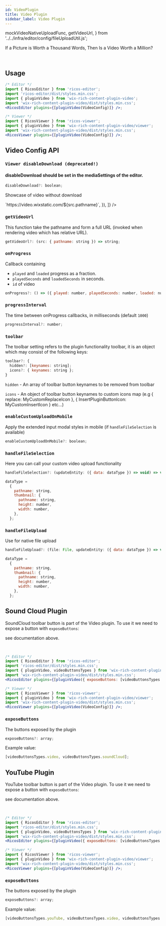 ```yaml
---
id: VideoPlugin
title: Video Plugin
sidebar_label: Video Plugin
---
```


  mockVideoNativeUploadFunc,
  getVideoUrl,
} from '../../infra/editor/config/fileUploadUtil.js';

If a Picture is Worth a Thousand Words, Then Is a Video Worth a Million?

<div className="card">
  <RicosEditorWithMobile
    content={createContent('Add A Video!')}
    placeholder={'Type here!'}
    plugins={[pluginVideo({ handleFileUpload: mockVideoNativeUploadFunc, getVideoUrl })]}
  />
</div>
<br />

## Usage

```jsx
/* Editor */
import { RicosEditor } from 'ricos-editor';
import 'ricos-editor/dist/styles.min.css';
import { pluginVideo } from 'wix-rich-content-plugin-video';
import 'wix-rich-content-plugin-video/dist/styles.min.css';
<RicosEditor plugins={[pluginVideo(VideoConfig)]} />;

/* Viewer */
import { RicosViewer } from 'ricos-viewer';
import { pluginVideo } from 'wix-rich-content-plugin-video/viewer';
import 'wix-rich-content-plugin-video/dist/styles.min.css';
<RicosViewer plugins={[pluginVideo(VideoConfig)]} />;
```

## Video Config API

### `Viewer disableDownload (deprecated!)`

#### disableDownload should be set in the mediaSettings of the editor.

```jsx
disableDownload?: boolean;
```

Showcase of video without download

<div className="card">
  <RicosViewer
    content={videoContent}
    placeholder={'Type here!'}
    plugins={[
      pluginVideoViewer({
        getVideoUrl: src => `https://video.wixstatic.com/${src.pathname}`,
      }),
    ]}
  />
</div>

### `getVideoUrl`

This function take the pathname and form a full URL (invoked when rendering video which has relative URL).

```jsx
getVideoUrl?: (src: { pathname: string }) => string;
```

### `onProgress`

Callback containing
* `played` and `loaded` progress as a fraction.
* `playedSeconds` and `loadedSeconds` in seconds.
* `id` of video

```jsx
onProgress?: () => ({ played: number, playedSeconds: number, loaded: number, loadedSeconds: number, id: string });
```

### `progressInterval`

The time between onProgress callbacks, in milliseconds (default `1000`)

```jsx
progressInterval?: number;
```

### `toolbar`

The toolbar setting refers to the plugin functionality toolbar, it is an object which may consist of the following keys:

```jsx
toolbar?: {
  hidden?: [keynames: string];
  icons?: { keynames: string };
}
```

`hidden` - An array of toolbar button keynames to be removed from toolbar

`icons` - An object of toolbar button keynames to custom icons map (e.g { replace: MyCustomReplaceIcon }, { InsertPluginButtonIcon: MyCustomInsertIcon } etc...)

### `enableCustomUploadOnMobile`

Apply the extended input modal styles in mobile (if `handleFileSelection` is available)

```jsx
enableCustomUploadOnMobile?: boolean;
```

### `handleFileSelection`

Here you can call your custom video upload functionality

```jsx
handleFileSelection?: (updateEntity: ({ data: dataType }) => void) => void;

dataType =
  {
    pathname: string,
    thumbnail: {
      pathname: string,
      height: number,
      width: number,
    },
  };
```

### `handleFileUpload`

Use for native file upload

```jsx
handleFileUpload?: (file: File, updateEntity: ({ data: dataType }) => void) => void;

dataType =
  {
    pathname: string,
    thumbnail: {
      pathname: string,
      height: number,
      width: number,
    },
  };
```

## Sound Cloud Plugin

SoundCloud toolbar button is part of the Video plugin. To use it we need to expose a button with `exposeButtons`:

see documentation above.

<div className="card">
  <RicosEditorWithMobile
    content={createContent('Add A SoundCloud!')}
    placeholder={'Type here!'}
    plugins={[
      pluginVideo({
        handleFileUpload: mockVideoNativeUploadFunc,
        getVideoUrl,
        exposeButtons: ['soundCloud', 'video'],
      }),
    ]}
  />
</div>
<br />

```jsx
/* Editor */
import { RicosEditor } from 'ricos-editor';
import 'ricos-editor/dist/styles.min.css';
import { pluginVideo, videoButtonsTypes } from 'wix-rich-content-plugin-video';
import 'wix-rich-content-plugin-video/dist/styles.min.css';
<RicosEditor plugins={[pluginVideo({ exposeButtons: [videoButtonsTypes.soundCloud] })]} />;

/* Viewer */
import { RicosViewer } from 'ricos-viewer';
import { pluginVideo } from 'wix-rich-content-plugin-video/viewer';
import 'wix-rich-content-plugin-video/dist/styles.min.css';
<RicosViewer plugins={[pluginVideo(VideoConfig)]} />;
```

### `exposeButtons`

The buttons exposed by the plugin

```jsx
exposeButtons?: array;
```

Example value:

```jsx
[videoButtonsTypes.video, videoButtonsTypes.soundCloud];
```

## YouTube Plugin

YouTube toolbar button is part of the Video plugin. To use it we need to expose a button with `exposeButtons`:

see documentation above.

<div className="card">
  <RicosEditorWithMobile
    content={createContent('Add A YouTube!')}
    placeholder={'Type here!'}
    plugins={[
      pluginVideo({
        handleFileUpload: mockVideoNativeUploadFunc,
        getVideoUrl,
        exposeButtons: ['youTube', 'video'],
      }),
    ]}
  />
</div>
<br />

```jsx
/* Editor */
import { RicosEditor } from 'ricos-editor';
import 'ricos-editor/dist/styles.min.css';
import { pluginVideo, videoButtonsTypes } from 'wix-rich-content-plugin-video';
import 'wix-rich-content-plugin-video/dist/styles.min.css';
<RicosEditor plugins={[pluginVideo({ exposeButtons: [videoButtonsTypes.youTube] })]} />;

/* Viewer */
import { RicosViewer } from 'ricos-viewer';
import { pluginVideo } from 'wix-rich-content-plugin-video/viewer';
import 'wix-rich-content-plugin-video/dist/styles.min.css';
<RicosViewer plugins={[pluginVideo(VideoConfig)]} />;
```

### `exposeButtons`

The buttons exposed by the plugin

```jsx
exposeButtons?: array;
```

Example value:

```jsx
[videoButtonsTypes.youTube, videoButtonsTypes.video, videoButtonsTypes.soundCloud];
```

